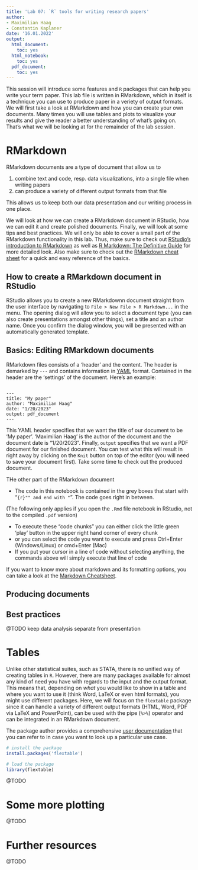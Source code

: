 ```yaml
---
title: 'Lab 07: `R` tools for writing research papers'
author:
- Maximilian Haag
- Constantin Kaplaner
date: '16.01.2022'
output:
  html_document:
    toc: yes
  html_notebook:
    toc: yes
  pdf_document:
    toc: yes
---
```



This session will introduce some features and `R` packages that can help you write your term paper. This lab file is written in RMarkdown, which in itself is a technique you can use to produce paper in a veriety of output formats. We will first take a look at RMarkdown and how you can create your own documents. Many times you will use tables and plots to visualize your results and give the reader a better understanding of what's going on. That's what we will be looking at for the remainder of the lab session.

# RMarkdown

RMarkdown documents are a type of document that allow us to

1. combine text and code, resp. data visualizations, into a single file when writing papers
2. can produce a variety of different output formats from that file

This allows us to keep both our data presentation and our writing process in one place.

We will look at how we can create a RMarkdown document in RStudio, how we can edit it and create polished documents. Finally,  we will look at some tips and best practices. We will only be able to cover a small part of the RMarkdown functionality in this lab. Thus, make sure to check out [RStudio's introduction to RMarkdown](https://rmarkdown.rstudio.com/lesson-1.html) as well as [R Markdown: The Definitive Guide](https://bookdown.org/yihui/rmarkdown/) for  more detailed look. Also make sure to check out the [RMarkdown cheat sheet](https://github.com/rstudio/cheatsheets/raw/main/rmarkdown-2.0.pdf) for a quick and easy reference of the basics.

## How to create a RMarkdown document in  RStudio

RStudio allows you to create a new RMarkdownn document straight from the user interface by navigating to `File > New File > R Markdown...` in the menu. The opening dialog will allow you to select a document type (you can also create presentations amongst other things), set a title and an author name. Once you confirm the dialog window, you will be presented with an automatically generated template.


## Basics: Editing RMarkdown documents

RMarkdown files consists of a 'header' and the content. The header is demarked by `---` and contains information in [YAML](https://www.cloudbees.com/blog/yaml-tutorial-everything-you-need-get-started) format. Contained in the header are the 'settings' of the document. Here's an example:

```

---
title: "My paper"
author: "Maximilian Haag"
date: "1/20/2023"
output: pdf_document
---

```

This YAML header specifies that we want the title of our document to be 'My paper'. 'Maximilian Haag' is the author of the document and the document date is "1/20/2023". Finally, `output` specifies that we want a PDF document for our finished document. You can test what this will result in right away by clicking on the `Knit` button on top of the editor (you will need to save your document first). Take some time to check out the produced document.

THe other part of the RMarkdown document 

-   The code in this notebook is contained in the grey boxes that start with "`{r}"" and end with "`". The code goes right in between.

(The following only applies if you open the `.Rmd` file notebook in RStudio, not to the compiled `.pdf` version)

-   To execute these "code chunks" you can either click the little green 'play' button in the upper right hand corner of every chunk
-   or you can select the code you want to execute and press Ctrl+Enter (Windows/Linux) or cmd+Enter (Mac)
-   If you put your cursor in a line of code without selecting anything, the commands above will simply execute that line of code

If you want to know more about markdown and its formatting options, you can take a look at the [Markdown Cheatsheet](https://github.com/adam-p/markdown-here/wiki/Markdown-Cheatsheet).



## Producing documents




## Best practices

@TODO keep data analysis separate from presentation


# Tables

Unlike other statistical suites, such as STATA, there is no unified way of creating tables in `R`. However, there are many packages available for almost any kind of need you have with regards to the input and the output format. This means that, depending on _what_ you would like to show in a table and where you want to use it (think Word, LaTeX or even html formats), you might use different packages. Here, we will focus on the `flextable` package since it can handle a variety of different output formats (HTML, Word, PDF via LaTeX and PowerPoint), can be used with the pipe (`%>%`) operator and can be integrated in an RMarkdown document.

The package author provides a comprehensive [user documentation](https://ardata-fr.github.io/flextable-book/) that you can refer to in case you want to look up a particular use case.

```r

# install the package
install.packages('flextable')

# load the package
library(flextable)


```


@TODO

# Some more plotting

@TODO

# Further resources

@TODO

